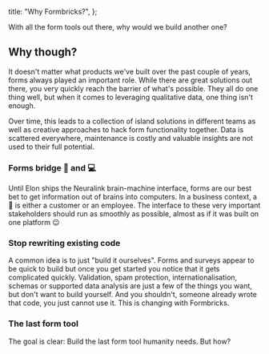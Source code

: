 
  title: "Why Formbricks?",
};

With all the form tools out there, why would we build another one?

## Why though?

It doesn't matter what products we've built over the past couple of years, forms always played an important role. While there are great solutions out there, you very quickly reach the barrier of what's possible. They all do one thing well, but when it comes to leveraging qualitative data, one thing isn't enough.

Over time, this leads to a collection of island solutions in different teams as well as creative approaches to hack form functionality together. Data is scattered everywhere, maintenance is costly and valuable insights are not used to their full potential.

### Forms bridge 🧠 and 💻

Until Elon ships the Neuralink brain-machine interface, forms are our best bet to get information out of brains into computers. In a business context, a 🧠 is either a customer or an employee. The interface to these very important stakeholders should run as smoothly as possible, almost as if it was built on one platform 😉

### Stop rewriting existing code

A common idea is to just "build it ourselves". Forms and surveys appear to be quick to build but once you get started you notice that it gets complicated quickly. Validation, spam protection, internationalisation, schemas or supported data analysis are just a few of the things you want, but don't want to build yourself. And you shouldn't, someone already wrote that code, you just cannot use it. This is changing with Formbricks.

### The last form tool

The goal is clear: Build the last form tool humanity needs. But how?

